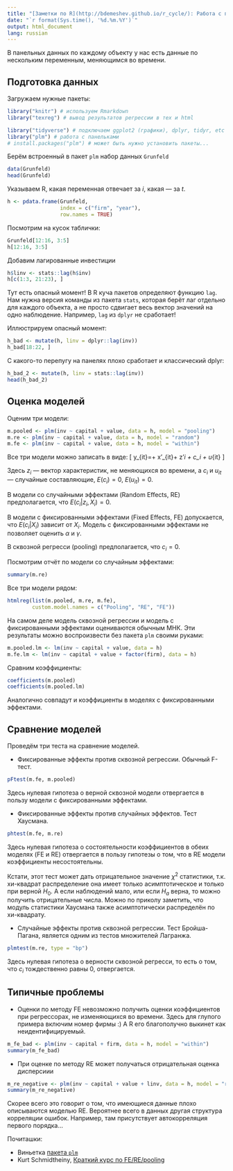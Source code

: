```yaml
---
title: "[Заметки по R](http://bdemeshev.github.io/r_cycle/): Работа с панельными данными"
date: "`r format(Sys.time(), '%d.%m.%Y')`"
output: html_document
lang: russian
---
```


В панельных данных по каждому объекту у нас есть данные по нескольким переменным, меняющимся во времени.

## Подготовка данных

Загружаем нужные пакеты:
```r
library("knitr") # используем Rmarkdown
library("texreg") # вывод результатов регрессии в тех и html

library("tidyverse") # подключаем ggplot2 (графики), dplyr, tidyr, etc (манипуляции с данными)
library("plm") # работа с панельками
# install.packages("plm") # может быть нужно установить пакеты...
```

Берём встроенный в пакет `plm` набор данных `Grunfeld`
```r
data(Grunfeld)
head(Grunfeld)
```

Указываем R, какая переменная отвечает за $i$, какая --- за $t$.
```r
h <- pdata.frame(Grunfeld,
                 index = c("firm", "year"),
                 row.names = TRUE)
```

Посмотрим на кусок таблички:
```r
Grunfeld[12:16, 3:5]
h[12:16, 3:5]
```

Добавим лагированные инвестиции
```r
h$linv <- stats::lag(h$inv)
h[c(1:3, 21:23), ]
```

Тут есть опасный момент! В R куча пакетов определяют функцию `lag`. Нам нужна версия команды из пакета `stats`, которая берёт лаг отдельно для каждого объекта, а не просто сдвигает весь вектор значений на одно наблюдение. Например, `lag` из `dplyr` не сработает!

Иллюстрируем опасный момент:
```r
h_bad <- mutate(h, linv = dplyr::lag(inv))
h_bad[18:22, ] 
```

С какого-то перепугу на панелях плохо сработает и классический dplyr:
```r
h_bad_2 <- mutate(h, linv = stats::lag(inv))
head(h_bad_2)
```



## Оценка моделей

Оценим три модели:
```r
m.pooled <- plm(inv ~ capital + value, data = h, model = "pooling")
m.re <- plm(inv ~ capital + value, data = h, model = "random")
m.fe <- plm(inv ~ capital + value, data = h, model = "within")
```

Все три модели можно записать в виде:
\[
y_{it}=\alpha + x'_{it}\beta + z'_i \gamma + c_i + u_{it}
\]

Здесь $z_i$ --- вектор характеристик, не меняющихся во времени, а $c_i$ и $u_{it}$ --- случайные составляющие, $E(c_i)=0$, $E(u_{it})=0$.

В модели со случайными эффектами (Random Effects, RE) предполагается, что $E(c_i | z_i, X_i) = 0$. 

В модели с фиксированными эффектами (Fixed Effects, FE) допускается, что $E(c_i| X_i)$ зависит от $X_i$. Модель с фиксированными эффектами не позволяет оценить $\alpha$ и $\gamma$. 

В сквозной регресси (pooling) предполагается, что $c_i=0$. 

Посмотрим отчёт по модели со случайным эффектами:
```r
summary(m.re)
```

Все три модели рядом:
```r
htmlreg(list(m.pooled, m.re, m.fe), 
        custom.model.names = c("Pooling", "RE", "FE"))
```



На самом деле модель сквозной регрессии и модель с фиксированными эффектами оцениваются обычным МНК. Эти результаты можно воспроизвести без пакета `plm` своими руками:
```r
m.pooled.lm <- lm(inv ~ capital + value, data = h)
m.fe.lm <- lm(inv ~ capital + value + factor(firm), data = h)
```

Сравним коэффициенты:
```r
coefficients(m.pooled)
coefficients(m.pooled.lm)
```

Аналогично совпадут и коэффициенты в моделях с фиксированными эффектами.

## Сравнение моделей

Проведём три теста на сравнение моделей. 

* Фиксированные эффекты против сквозной регрессии. Обычный F-тест.
```r
pFtest(m.fe, m.pooled)
```

Здесь нулевая гипотеза о верной сквозной модели отвергается в пользу модели с фиксированными эффектами.

* Фиксированные эффекты против случайных эффектов. Тест Хаусмана.
```r
phtest(m.fe, m.re)
```

Здесь нулевая гипотеза о состоятельности коэффициентов в обеих моделях (FE и RE) отвергается в пользу гипотезы о том, что в RE модели коэффициенты несостоятельны.

Кстати, этот тест может дать отрицательное значение $\chi^2$ статистики, т.к. хи-квадрат распределение она имеет только асимптотическое и только при верной $H_0$. А если наблюдений мало, или если $H_a$ верна, то можно получить отрицательные числа. Можно по приколу заметить, что модуль статистики Хаусмана также асимптотически распределён по хи-квадрату.


* Случайные эффекты против сквозной регрессии. Тест Бройша-Пагана, является одним из тестов множителей Лагранжа.
```r
plmtest(m.re, type = "bp")
```

Здесь нулевая гипотеза о верности сквозной регресси, то есть о том, что $c_i$ тождественно равны $0$, отвергается.

## Типичные проблемы

* Оценки по методу FE невозможно получить оценки коэффициентов при регрессорах, не изменяющихся во времени. Здесь для глупого примера включим номер фирмы :) А R его благополучно выкинет как неидентифицируемый.

```r
m_fe_bad <- plm(inv ~ capital + firm, data = h, model = "within")
summary(m_fe_bad)
```

<!--
* Оценки по методу RE невозможно получить, если число переменных больше количества фирм.

```r
small_data <- filter(h, firm %in% c(1, 2))
m_re_bad <- plm(inv ~ capital + value + I(value^2), data = h, model = "random")
summary(m_re_bad)
```

Бредятина какая-то. Но я помню, мы что-то мутили давным-давно и RE отказывался считаться.
-->



* При оценке по методу RE может получаться отрицательная оценка дисперсиии

```r
m_re_negative <- plm(inv ~ capital + value + linv, data = h, model = "random")
summary(m_re_negative)
```


Скорее всего это говорит о том, что имеющиеся данные плохо описываются моделью RE. Вероятнее всего в данных другая структура корреляции ошибок. Например, там присутствует автокорреляция первого порядка...


Почиташки:

* Виньетка [пакета `plm`](https://cran.r-project.org/web/packages/plm/vignettes/plm.pdf)
* Kurt Schmidtheiny, [Краткий курс по FE/RE/pooling](http://schmidheiny.name/teaching/panel.pdf)







